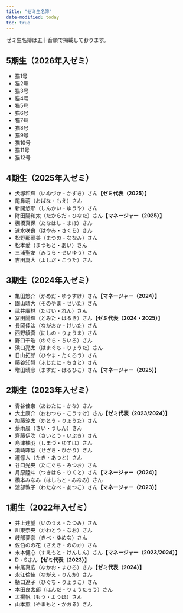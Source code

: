 ```yaml
---
title: "ゼミ生名簿"
date-modified: today
toc: true
---
```


ゼミ生名簿は五十音順で掲載しております。

## 5期生（2026年入ゼミ）

- 猫1号
- 猫2号
- 猫3号
- 猫4号
- 猫5号
- 猫6号
- 猫7号
- 猫8号
- 猫9号
- 猫10号
- 猫11号
- 猫12号

## 4期生（2025年入ゼミ）

- 犬塚和輝（いぬづか・かずき）さん**【ゼミ代表（2025）】**
- 尾鼻萌（おばな・もえ）さん
- 新開悠耶（しんかい・ゆうや）さん
- 財田陽和太（たからだ・ひなた）さん**【マネージャー（2025）】**
- 棚橋真保（たなはし・まほ）さん
- 速水咲良（はやみ・さくら）さん
- 松野那菜美（まつの・ななみ）さん
- 松本愛（まつもと・あい）さん
- 三浦聖友（みうら・せいゆう）さん
- 吉田嵩大（よしだ・こうた）さん

## 3期生（2024年入ゼミ）

- 亀田悠介（かめだ・ゆうすけ）さん**【マネージャー（2024）】**
- 園山晴大（そのやま・せいた）さん
- 武井廉林（たけい・れん）さん
- 冨田陽輝（とみた・はるき）さん**【ゼミ代表（2024・2025）】**
- 長岡佳汰（ながおか・けいた）さん
- 西野綾真（にしの・りょうま）さん
- 野口千皓（のぐち・ちいろ）さん
- 浜口亮太（はまぐち・りょうた）さん
- 日山拓郎（ひやま・たくろう）さん
- 藤谷知慧（ふじたに・ちさと）さん
- 増田晴彦（ますだ・はるひこ）さん**【マネージャー（2025）】**

## 2期生（2023年入ゼミ）

- 青谷佳奈（あおたに・かな）さん
- 大土康介（おおつち・こうすけ）さん**【ゼミ代表（2023/2024）】**
- 加藤涼太（かとう・りょうた）さん
- 蔡雨晨（さい・うしん）さん
- 齊藤伊吹（さいとう・いぶき）さん
- 島津柚羽（しまづ・ゆずは）さん
- 瀬崎暉梨（せざき・ひかり）さん
- 瀧惇人（たき・あつと）さん
- 谷口光央（たにぐち・みつお）さん
- 月原陸斗（つきはら・りくと）さん**【マネージャー（2024）】**
- 橋本みなみ（はしもと・みなみ）さん
- 渡部敦子（わたなべ・あつこ）さん**【マネージャー（2023）】**

## 1期生（2022年入ゼミ）

- 井上達望（いのうえ・たつみ）さん
- 川東奈央（かわとう・なお）さん
- 岐部夢奈（きべ・ゆめな）さん
- 佐伯のの花（さえき・ののか）さん
- 末本健心（すえもと・けんしん）さん**【マネージャー（2023/2024）】**
- D・Sさん**【ゼミ代表（2023）】**
- 中尾真広（なかお・まひろ）さん**【ゼミ代表（2024）】**
- 永江倫佳（ながえ・りんか）さん
- 樋口遼子（ひぐち・りょうこ）さん
- 本田良太郎（ほんだ・りょうたろう）さん
- 孟揚帆（もう・ようほ）さん
- 山本薫（やまもと・かおる）さん